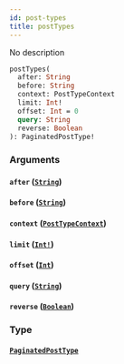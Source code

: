 ```yaml
---
id: post-types
title: postTypes
---
```


No description

```graphql
postTypes(
  after: String
  before: String
  context: PostTypeContext
  limit: Int!
  offset: Int = 0
  query: String
  reverse: Boolean
): PaginatedPostType!

```

### Arguments

#### `after` ([`String`](/docs/graphql/scalars/string))

#### `before` ([`String`](/docs/graphql/scalars/string))

#### `context` ([`PostTypeContext`](/docs/graphql/enums/post-type-context))

#### `limit` ([`Int!`](/docs/graphql/scalars/int))

#### `offset` ([`Int`](/docs/graphql/scalars/int))

#### `query` ([`String`](/docs/graphql/scalars/string))

#### `reverse` ([`Boolean`](/docs/graphql/scalars/boolean))

### Type

#### [`PaginatedPostType`](/docs/graphql/objects/paginated-post-type)
